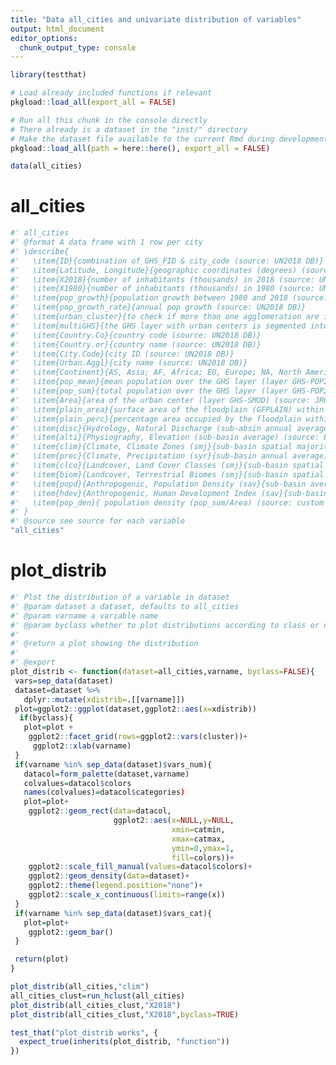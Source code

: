 ```yaml
---
title: "Data all_cities and univariate distribution of variables"
output: html_document
editor_options: 
  chunk_output_type: console
---
```


<!-- Run this 'development' chunk -->
<!-- Store every call to library() that you need to explore your functions -->

```r
library(testthat)
```

<!--
 You need to run the 'description' chunk in the '0-dev_history.Rmd' file before continuing your code there.

If it is the first time you use {fusen}, after 'description', you can directly run the last chunk of the present file with inflate() inside.
--> 

```r
# Load already included functions if relevant
pkgload::load_all(export_all = FALSE)
```


```r
# Run all this chunk in the console directly
# There already is a dataset in the "inst/" directory
# Make the dataset file available to the current Rmd during development
pkgload::load_all(path = here::here(), export_all = FALSE)

data(all_cities)
```

# all_cities

```r
#' all_cities
#' @format A data frame with 1 row per city
#' \describe{
#'   \item{ID}{combination of GHS_FID & city_code (source: UN2018 DB)}
#'   \item{Latitude, Longitude}{geographic coordinates (degrees) (source: UN2018 DB)}
#'   \item{X2018}{number of inhabitants (thousands) in 2018 (source: UN2018 DB)}
#'   \item{X1980}{number of inhabitants (thousands) in 1980 (source: UN2018 DB)}
#'   \item{pop_growth}{population growth between 1980 and 2018 (source: UN2018 DB)}
#'   \item{pop_growth_rate}{annual pop growth (source: UN2018 DB)}
#'   \item{urban_cluster}{to check if more than one agglomeration are in one GHS urban center; it can be 1 (no cluster) or more (source: combination UN2018 and GHS-SMOD class 30)}
#'   \item{multiGHS}{the GHS layer with urban centers is segmented into many polygons; it can be 1 (1 polygon) or more (segmented into many polygons) (source: combination UN2018 and GHS-SMOD class 30)}
#'   \item{Country.Co}{country code (source: UN2018 DB)}
#'   \item{Country.or}{country name (source: UN2018 DB)}
#'   \item{City.Code}{city ID (source: UN2018 DB)}
#'   \item{Urban.Aggl}{city name (source: UN2018 DB)}
#'   \item{Continent}{AS, Asia; AF, Africa; EU, Europe; NA, North America (including central); OC, Oceania; SA, South America (source: custom)}
#'   \item{pop_mean}{mean population over the GHS layer (layer GHS-POP2023) (source: Schiavina et al. 2023. https://ghsl.jrc.ec.europa.eu/ghs_pop2023.php)}
#'   \item{pop_sum}{total population over the GHS layer (layer GHS-POP2023) (source: Schiavina et al. 2023. https://ghsl.jrc.ec.europa.eu/ghs_pop2023.php)}
#'   \item{Area}{area of the urban center (layer GHS-SMOD) (source: JRC 2019)}
#'   \item{plain_area}{surface area of the floodplain (GFPLAIN) within the GHS layer (source: combination of JRC 2019 and Nardi et al., 2019)}
#'   \item{plain_perc}{percentage area occupied by the floodplain within the GHS Layer (source: combination of JRC 2019 and Nardi et al., 2019)}
#'   \item{disc}{Hydrology, Natural Discharge (sub-absin annual average) (source: WaterGAP v2.2, Döll et al. 2003 - extracted from BasinATLAS level 06)}
#'   \item{alti}{Physiography, Elevation (sub-basin average) (source: EarthEnv-DEM90, Robinson et al. 2014 - extracted from BasinATLAS level 06)}
#'   \item{clim}{Climate, Climate Zones (smj}{sub-basin spatial majority) (source: GEnS, Metzger et al. 2013 - extracted from BasinATLAS level 06)}
#'   \item{prec}{Climate, Precipitation (syr}{sub-basin annual average) (source: WorldClim v1.4, Hijmans et al. 2005 - extracted from BasinATLAS level 06)}
#'   \item{clco}{Landcover, Land Cover Classes (smj}{sub-basin spatial majority) (source: GLC2000, Bartholomé & Belward 2005 - extracted from BasinATLAS level 06)}
#'   \item{biom}{Landcover, Terrestrial Biomes (smj}{sub-basin spatial majority) (source: TEOW, Dinerstein et al. 2017 - extracted from BasinATLAS level 06)}
#'   \item{popd}{Anthropogenic, Population Density (sav}{sub-basin average) (source: GPW v4, CIESIN 2016 - extracted from BasinATLAS level 06)}
#'   \item{hdev}{Anthropogenic, Human Development Index (sav}{sub-basin average) (source: HDI v2, Kummu et al. 2018 - extracted from BasinATLAS level 06)}
#'   \item{pop_den}{ population density (pop_sum/Area) (source: custom - from GHS-POP layer)}
#' }
#' @source see source for each variable
"all_cities"
```


# plot_distrib
    
```r
#' Plot the distribution of a variable in dataset
#' @param dataset a dataset, defaults to all_cities
#' @param varname a variable name
#' @param byclass whether to plot distributions according to class or not. Defaults to FALSE
#' 
#' @return a plot showing the distribution 
#' 
#' @export
plot_distrib <- function(dataset=all_cities,varname, byclass=FALSE){
 vars=sep_data(dataset)
 dataset=dataset %>% 
   dplyr::mutate(xdistrib=.[[varname]])
 plot=ggplot2::ggplot(dataset,ggplot2::aes(x=xdistrib))
  if(byclass){
   plot=plot +
    ggplot2::facet_grid(rows=ggplot2::vars(cluster))+
     ggplot2::xlab(varname)
 } 
 if(varname %in% sep_data(dataset)$vars_num){
   datacol=form_palette(dataset,varname)
   colvalues=datacol$colors
   names(colvalues)=datacol$categories)
   plot=plot+
    ggplot2::geom_rect(data=datacol,
                       ggplot2::aes(x=NULL,y=NULL,
                                    xmin=catmin,
                                    xmax=catmax,
                                    ymin=0,ymax=1,
                                    fill=colors))+
    ggplot2::scale_fill_manual(values=datacol$colors)+
    ggplot2::geom_density(data=dataset)+
    ggplot2::theme(legend.position="none")+
    ggplot2::scale_x_continuous(limits=range(x))
 }
 if(varname %in% sep_data(dataset)$vars_cat){
   plot=plot+
    ggplot2::geom_bar()
 }

 return(plot)
}
```
  
```r
plot_distrib(all_cities,"clim")
all_cities_clust=run_hclust(all_cities)
plot_distrib(all_cities_clust,"X2018")
plot_distrib(all_cities_clust,"X2018",byclass=TRUE)
```
  
```r
test_that("plot_distrib works", {
  expect_true(inherits(plot_distrib, "function")) 
})
```
  
